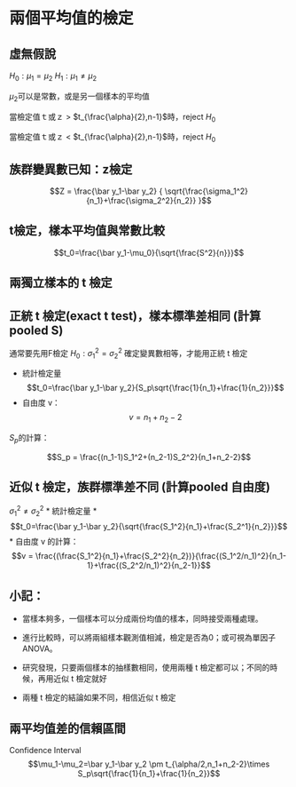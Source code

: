 
# 兩個平均值的檢定

## 虛無假說
 $H_0:\mu_1=\mu_2$
 $H_1 : \mu_1\ne\mu_2$
 
 $\mu_2$可以是常數，或是另一個樣本的平均值
 
當檢定值ｔ或ｚ > $t_{\frac{\alpha}{2},n-1}$時，reject $H_0$

當檢定值ｔ或ｚ < $t_{\frac{\alpha}{2},n-1}$時，reject $H_0$


## 族群變異數已知：z檢定
$$Z = \frac{\bar y_1-\bar y_2} { \sqrt{\frac{\sigma_1^2}{n_1}+\frac{\sigma_2^2}{n_2}} }$$


## t檢定，樣本平均值與常數比較
$$t_0=\frac{\bar y_1-\mu_0}{\sqrt{\frac{S^2}{n}}}$$

## 兩獨立樣本的 t 檢定

## 正統 t 檢定(exact t test)，樣本標準差相同 (計算pooled S)
通常要先用F檢定 $H_0:\sigma_1^2=\sigma_2^2$ 確定變異數相等，才能用正統 t 檢定

* 統計檢定量
$$t_0=\frac{\bar y_1-\bar y_2}{S_p\sqrt{\frac{1}{n_1}+\frac{1}{n_2}}}$$
* 自由度 v：$$v = n_1+n_2-2$$

$S_p$的計算：

$$S_p = \frac{(n_1-1)S_1^2+(n_2-1)S_2^2}{n_1+n_2-2}$$

## 近似 t 檢定，族群標準差不同 (計算pooled 自由度)

$\sigma_1^2 \ne \sigma_2^2$
* 統計檢定量
* $$t_0=\frac{\bar y_1-\bar y_2}{\sqrt{\frac{S_1^2}{n_1}+\frac{S_2^1}{n_2}}}$$
* 自由度 v 的計算：
$$v = \frac{(\frac{S_1^2}{n_1}+\frac{S_2^2}{n_2})}{\frac{(S_1^2/n_1)^2}{n_1-1}+\frac{(S_2^2/n_1)^2}{n_2-1}}$$

## 小記：
* 當樣本夠多，一個樣本可以分成兩份均值的樣本，同時接受兩種處理。
* 進行比較時，可以將兩組樣本觀測值相減，檢定是否為0；或可視為單因子ANOVA。

* 研究發現，只要兩個樣本的抽樣數相同，使用兩種 t 檢定都可以；不同的時候，再用近似 t 檢定就好
* 兩種 t 檢定的結論如果不同，相信近似 t 檢定


## 兩平均值差的信賴區間

Confidence Interval 
$$\mu_1-\mu_2=\bar y_1-\bar y_2 \pm  t_{\alpha/2,n_1+n_2-2}\times S_p\sqrt{\frac{1}{n_1}+\frac{1}{n_2}}$$
